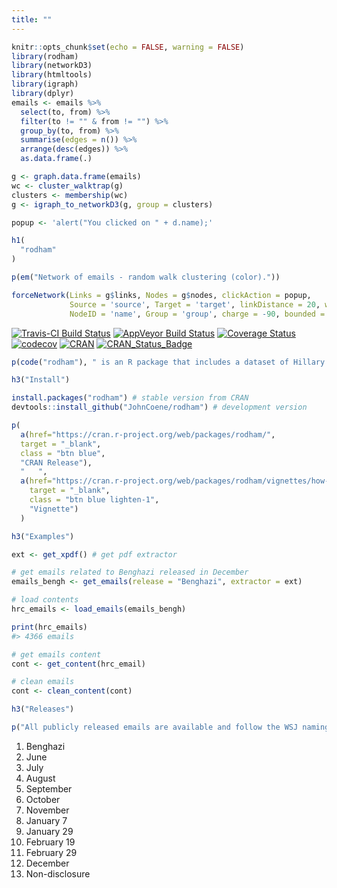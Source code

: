 ```yaml
---
title: ""
---
```


```r
knitr::opts_chunk$set(echo = FALSE, warning = FALSE)
library(rodham)
library(networkD3)
library(htmltools)
library(igraph)
library(dplyr)
emails <- emails %>%
  select(to, from) %>%
  filter(to != "" & from != "") %>%
  group_by(to, from) %>%
  summarise(edges = n()) %>%
  arrange(desc(edges)) %>%
  as.data.frame(.)

g <- graph.data.frame(emails)
wc <- cluster_walktrap(g)
clusters <- membership(wc)
g <- igraph_to_networkD3(g, group = clusters)

popup <- 'alert("You clicked on " + d.name);'
```

<main>
<div class = "container">

```r
h1(
  "rodham"
)
```

```r
p(em("Network of emails - random walk clustering (color)."))
```

```r
forceNetwork(Links = g$links, Nodes = g$nodes, clickAction = popup,
             Source = 'source', Target = 'target', linkDistance = 20, width = "100%", height = 600,
             NodeID = 'name', Group = 'group', charge = -90, bounded = FALSE)
```

[![Travis-CI Build Status](https://travis-ci.org/JohnCoene/rodham.svg?branch=master)](https://travis-ci.org/JohnCoene/rodham)
[![AppVeyor Build Status](https://ci.appveyor.com/api/projects/status/github/JohnCoene/rodham?branch=master&svg=true)](https://ci.appveyor.com/project/JohnCoene/rodham)
[![Coverage Status](https://coveralls.io/repos/github/JohnCoene/rodham/badge.svg?branch=master)](https://coveralls.io/github/JohnCoene/rodham?branch=master)
[![codecov](https://codecov.io/gh/JohnCoene/rodham/branch/master/graph/badge.svg)](https://codecov.io/gh/JohnCoene/rodham)
[![CRAN](https://img.shields.io/cran/v/rodham.svg)](https://img.shields.io/cran/v/rodham.svg)
[![CRAN_Status_Badge](http://cranlogs.r-pkg.org/badges/grand-total/rodham)](http://cranlogs.r-pkg.org/badges/grand-total/rodham)

```r
p(code("rodham"), " is an R package that includes a dataset of Hillary Rodham Clinton's personal emails as well as function to download their entire content from the Wall Street Journal and read it into R.", code("rodham"), " is available on CRAN.")
```

```r
h3("Install")
```

```r
install.packages("rodham") # stable version from CRAN
devtools::install_github("JohnCoene/rodham") # development version
```

```r
p(
  a(href="https://cran.r-project.org/web/packages/rodham/", 
  target = "_blank",
  class = "btn blue",
  "CRAN Release"),
  "   ",
  a(href="https://cran.r-project.org/web/packages/rodham/vignettes/how-to.html", 
    target = "_blank",
    class = "btn blue lighten-1",
    "Vignette")
  )
```

```r
h3("Examples")
```

```r
ext <- get_xpdf() # get pdf extractor

# get emails related to Benghazi released in December
emails_bengh <- get_emails(release = "Benghazi", extractor = ext)

# load contents
hrc_emails <- load_emails(emails_bengh)

print(hrc_emails)
#> 4366 emails

# get emails content
cont <- get_content(hrc_email)

# clean emails
cont <- clean_content(cont)
```

```r
h3("Releases")

p("All publicly released emails are available and follow the WSJ naming convention.")
```

1. Benghazi
2. June
3. July
4. August
5. September
6. October
7. November
8. January 7
9. January 29
10. February 19
11. February 29
12. December
13. Non-disclosure

</div>
</main>